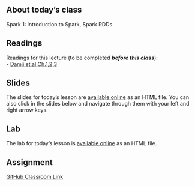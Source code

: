 ## About today's class

Spark 1: Introduction to Spark, Spark RDDs.

## Readings

Readings for this lecture (to be completed ***before this class***):  
- [Damji et.al Ch.1,2,3]({{< var reading.damji >}}){target="_blank"}  


## Slides

The slides for today's lesson are [available online](/slides/06-slides.qmd){target="_blank"} as an HTML file. You can also click in the slides below and navigate through them with your left and right arrow keys.

## Lab

The lab for today's lesson is [available online](/labs/06-labs.qmd){target="_blank"} as an HTML file.

## Assignment

[GitHub Classroom Link]({{< var gh-classroom.a06p1 >}})
